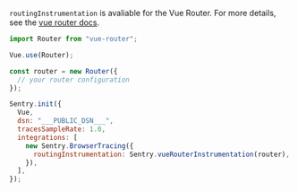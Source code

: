 `routingInstrumentation` is avaliable for the Vue Router. For more details, see the [vue router docs](/platforms/javascript/guides/vue/features/vue-router/).

```JavaScript
import Router from "vue-router";

Vue.use(Router);

const router = new Router({
  // your router configuration
});

Sentry.init({
  Vue,
  dsn: "___PUBLIC_DSN___",
  tracesSampleRate: 1.0,
  integrations: [
    new Sentry.BrowserTracing({
      routingInstrumentation: Sentry.vueRouterInstrumentation(router),
    }),
  ],
});
```

<Include name="performance/browser-custom-routing-instrumentation.mdx" />
